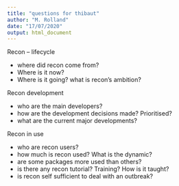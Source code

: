 ```yaml
---
title: "questions for thibaut"
author: "M. Rolland"
date: "17/07/2020"
output: html_document
---
```


Recon – lifecycle

* where did recon come from?
* Where is it now? 
* Where is it going? what is recon’s ambition?

Recon development

* who are the main developers?
* how are the development decisions made? Prioritised?
* what are the current major developments?

Recon in use

* who are recon users?
* how much is recon used? What is the dynamic?
* are some packages more used than others?
* is there any recon tutorial? Training? How is it taught?
* is recon self sufficient to deal with an outbreak?

